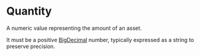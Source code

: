 # Quantity

A numeric value representing the amount of an asset.

It must be a positive [BigDecimal] number, typically expressed as a string to preserve precision.

[BigDecimal]: /types/big_decimal
